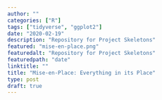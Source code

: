 ```yaml
---
author: ""
categories: ["R"]
tags: ["tidyverse", "ggplot2"]
date: "2020-02-19"
description: "Repository for Project Skeletons"
featured: "mise-en-place.png"
featuredalt: "Repository for Project Skeletons"
featuredpath: "date"
linktitle: ""
title: "Mise-en-Place: Everything in its Place"
type: post
draft: true
---
```

